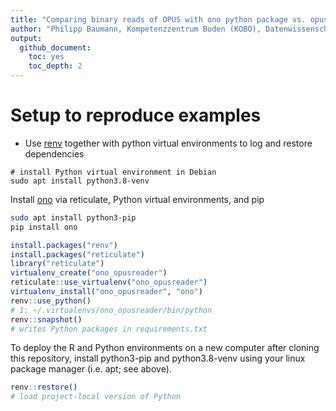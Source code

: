 ```yaml
---
title: "Comparing binary reads of OPUS with ono python package vs. opusreader in R" 
author: "Philipp Baumann, Kompetenzzentrum Boden (KOBO), Datenwissenschaften philipp.baumann@bfh.ch"
output: 
  github_document: 
    toc: yes
    toc_depth: 2 
---
```


# Setup to reproduce examples

-   Use [renv](https://rstudio.github.io/renv/articles/python.html) together with python virtual environments to log and restore dependencies

<!-- -->

    # install Python virtual environment in Debian
    sudo apt install python3.8-venv

Install [ono](https://pypi.org/project/ono/) via reticulate, Python virtual environments, and pip

```bash
sudo apt install python3-pip
pip install ono
```

```r
install.packages("renv")
install.packages("reticulate")
library("reticulate")
virtualenv_create("ono_opusreader")
reticulate::use_virtualenv("ono_opusreader")
virtualenv_install("ono_opusreader", "ono")
renv::use_python()
# 1: ~/.virtualenvs/ono_opusreader/bin/python
renv::snapshot()
# writes Python packages in requirements.txt
```

To deploy the R and Python environments on a new computer after cloning this repository, install python3-pip and python3.8-venv using your linux package manager (i.e. apt; see above).

```r
renv::restore()
# load project-local version of Python
```
